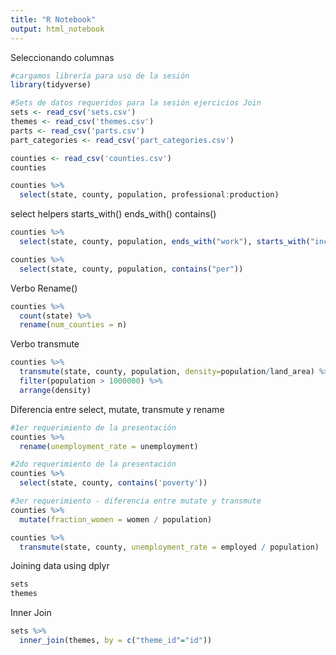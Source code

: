 ```yaml
---
title: "R Notebook"
output: html_notebook
---
```


Seleccionando columnas
```r
#cargamos librería para uso de la sesión
library(tidyverse)

#Sets de datos requeridos para la sesión ejercicios Join
sets <- read_csv('sets.csv')
themes <- read_csv('themes.csv')
parts <- read_csv('parts.csv')
part_categories <- read_csv('part_categories.csv')

```

```r
counties <- read_csv('counties.csv')
counties

counties %>%
  select(state, county, population, professional:production)

```

select helpers
  starts_with()
  ends_with()
  contains()
```r
counties %>%
  select(state, county, population, ends_with("work"), starts_with("income"))

counties %>%
  select(state, county, population, contains("per"))

```

Verbo Rename()
```r
counties %>%
  count(state) %>%
  rename(num_counties = n)
```

Verbo transmute
```r
counties %>%
  transmute(state, county, population, density=population/land_area) %>%
  filter(population > 1000000) %>%
  arrange(density)

```

Diferencia entre select, mutate, transmute y rename
```r
#1er requerimiento de la presentación
counties %>%
  rename(unemployment_rate = unemployment)

#2do requerimiento de la presentación
counties %>%
  select(state, county, contains('poverty'))

#3er requerimiento - diferencia entre mutate y transmute
counties %>%
  mutate(fraction_women = women / population)

counties %>%
  transmute(state, county, unemployment_rate = employed / population)
```

Joining data using dplyr
```r
sets
themes

```

Inner Join
```r

sets %>%
  inner_join(themes, by = c("theme_id"="id"))

```

